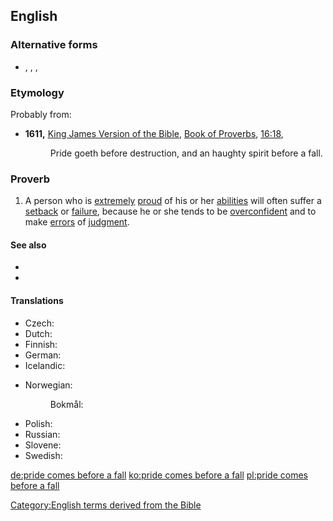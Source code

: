==English==

===Alternative forms===
* {{l|en|pride cometh before a fall}}, {{l|en|pride goes before a fall}}, {{l|en|pride goeth before a fall}}, {{l|en|pride wenteth before a fall}}

===Etymology===
Probably from:
* '''1611,''' [[w:King James Version of the Bible|King James Version of the Bible]], [[w:Book of Proverbs|Book of Proverbs]], [[s:Bible (King James)/Proverbs#Chapter 16|16:18]],
*: Pride goeth before destruction, and an haughty spirit before a fall.

===Proverb===
{{head|en|proverb}}

# A person who is [[extremely]] [[proud]] of his or her [[ability|abilities]] will often suffer a [[setback]] or [[failure]], because he or she tends to be [[overconfident]] and to make [[error]]s of [[judgment]].

====See also====
* {{l|en|hamartia}}
* {{l|en|hubris}}

====Translations====
{{trans-top|Translations}}
* Czech: {{t|cs|pýcha předchází pád}}
* Dutch: {{t|nl|hoogmoed komt voor de val}}
* Finnish: {{t|fi|ylpeys käy lankeemuksen edellä}}
* German: {{t+|de|Hochmut kommt vor dem Fall}}
* Icelandic: {{qualifier|haughtiness is closest to failure}} {{t|is|dramb er falli næst}}
{{trans-mid}}
* Norwegian:
*: Bokmål: {{t+|nb|hovmod står for fall}}
* Polish: {{t|pl|pycha poprzedza upadek}}
* Russian: {{t|ru|горды́ня до добра́ не доведёт}}
* Slovene: {{t|sl|kdor visoko leta, nizko pade}}
* Swedish: {{t|sv|högmod går före fall}}
{{trans-bottom}}

[[Category:English terms derived from the Bible]]

[[de:pride comes before a fall]]
[[ko:pride comes before a fall]]
[[pl:pride comes before a fall]]